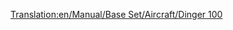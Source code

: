 [[Translation:en/Manual/Base Set/Aircraft/Dinger 100]]

{{es/Manual/Aeronaves|Nombre=Dinger 100
|Imagen=[[File:en/Manual/Base Set/Aircraft/Fokker100.png|Dinger 100]]
|Precio=69.726 € (34.863 £)
|Velocidad=947 km/h (592 mph)
|Coste-anual=8.156 € (4,078 £)
|Diseño=1986
|Duración=20
|Capacidad=85 pasajeros y 10 sacos de correo
|
|Descripción=Avión estándar, pequeño avión, hecho para aeropuertos pequeños y de intercambio
|Vida-real=Fokker 100
}}